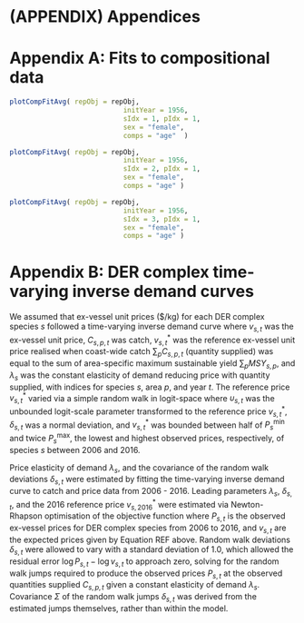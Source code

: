 \clearpage


# (APPENDIX) Appendices {-}

# Appendix A: Fits to compositional data


```r

plotCompFitAvg( repObj = repObj,
                            initYear = 1956,
                            sIdx = 1, pIdx = 1,
                            sex = "female",
                            comps = "age"  )
```

\clearpage

```r

plotCompFitAvg( repObj = repObj,
                            initYear = 1956,
                            sIdx = 2, pIdx = 1,
                            sex = "female",
                            comps = "age" )
```

\clearpage

```r

plotCompFitAvg( repObj = repObj,
                            initYear = 1956,
                            sIdx = 3, pIdx = 1,
                            sex = "female",
                            comps = "age" )
```

# Appendix B: DER complex time-varying inverse demand curves

We assumed that ex-vessel unit prices ($/kg) for each DER complex 
species $s$ followed a time-varying inverse demand curve
\begin{equation}
v_{s,t}(\sum_{p} C_{s,p,t}) = v^*_{s,t} \left( \frac{\sum_p C_{s,p,t}}{ \sum_p MSY_{SS,s,p}}  \right) ^{1/\lambda_s},
\end{equation}
where $v_{s,t}$ was the ex-vessel unit price, $C_{s,p,t}$ was catch,
$v^*_{s,t}$ was the reference ex-vessel unit price realised when coast-wide 
catch $\sum_p C_{s,p,t}$ (quantity supplied) was equal to the sum of area-specific maximum 
sustainable yield $\sum_p MSY_{s,p}$, and $\lambda_s$ was the constant 
elasticity of demand reducing price with quantity supplied, with indices for
species $s$, area $p$, and year $t$. The reference price $v^*_{s,t}$ varied 
via a simple random walk in logit-space
\begin{align}
\logit \upsilon_{s,t} &= \logit \upsilon_{s,t-1} + \delta_{s,t}, \\
v^*_{s,t} &= 0.5 \cdot P^{min}_{s} + \frac{\mathcal{P}^{max}_s - \mathcal{P}^{min}_s}{1 + exp(-\logit \upsilon{s,t})}
\end{align}
where $\upsilon_{s,t}$ was the unbounded logit-scale parameter transformed
to the reference price $v^*_{s,t}$, $\delta_{s,t}$ was a normal deviation, 
and $v^*_{s,t}$ was bounded between half of $P^{\min}_s$ and twice
$P^{\max}_s$, the lowest and highest observed prices, respectively, of 
species $s$ between 2006 and 2016.

Price elasticity of demand $\lambda_s$, and the covariance of the random walk 
deviations $\delta_{s,t}$ were estimated by fitting the time-varying
inverse demand curve to catch and price data from 2006 - 2016. Leading
parameters $\lambda_s$, $\delta_{s,t}$, and the 2016 reference price
$v^*_{s,2016}$ were estimated via Newton-Rhapson optimisation of the
objective function
\begin{equation}
\mathcal{O} = \frac{33}{2} \left( \frac{\left( \log P_{s,t} - \log v_{s,t} \right)^2}{33} + 1 \right) + \sum_{s,t} \delta_{s,t}^2,
\end{equation} 
where $P_{s,t}$ is the observed ex-vessel prices for DER complex species
from 2006 to 2016, and $v_{s,t}$ are the expected prices given by Equation 
REF above. Random walk deviations $\delta_{s,t}$ were allowed to vary with 
a standard deviation of 1.0, which allowed the residual error 
$\log P_{s,t} - \log v_{s,t}$ to approach zero, solving for the random walk 
jumps required to produce the observed prices $P_{s,t}$ at the observed 
quantities supplied $C_{s,p,t}$ given a constant elasticity of 
demand $\lambda_s$. Covariance $\Sigma$ of the random walk jumps
$\delta_{s,t}$ was derived from the estimated jumps themselves, rather
than within the model.





